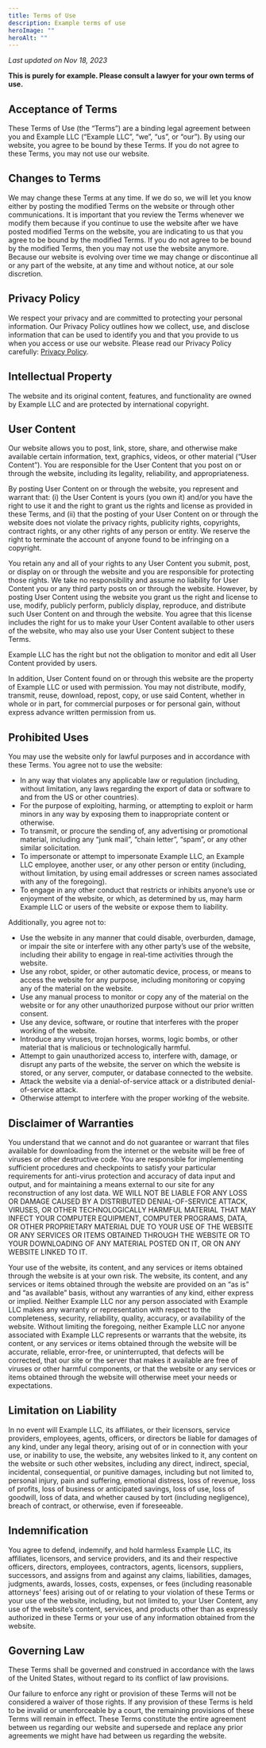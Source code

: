 ```yaml
---
title: Terms of Use
description: Example terms of use
heroImage: ""
heroAlt: ""
---
```


_Last updated on Nov 18, 2023_

**This is purely for example. Please consult a lawyer for your own terms of use.**

## Acceptance of Terms

These Terms of Use (the “Terms”) are a binding legal agreement between you and Example LLC (“Example LLC”, “we”, “us”, or “our”). By using our website, you agree to be bound by these Terms. If you do not agree to these Terms, you may not use our website.

## Changes to Terms

We may change these Terms at any time. If we do so, we will let you know either by posting the modified Terms on the website or through other communications. It is important that you review the Terms whenever we modify them because if you continue to use the website after we have posted modified Terms on the website, you are indicating to us that you agree to be bound by the modified Terms. If you do not agree to be bound by the modified Terms, then you may not use the website anymore. Because our website is evolving over time we may change or discontinue all or any part of the website, at any time and without notice, at our sole discretion.

## Privacy Policy

We respect your privacy and are committed to protecting your personal information. Our Privacy Policy outlines how we collect, use, and disclose information that can be used to identify you and that you provide to us when you access or use our website. Please read our Privacy Policy carefully: [Privacy Policy](/privacy-policy).

## Intellectual Property

The website and its original content, features, and functionality are owned by Example LLC and are protected by international copyright.

## User Content

Our website allows you to post, link, store, share, and otherwise make available certain information, text, graphics, videos, or other material (“User Content”). You are responsible for the User Content that you post on or through the website, including its legality, reliability, and appropriateness.

By posting User Content on or through the website, you represent and warrant that: (i) the User Content is yours (you own it) and/or you have the right to use it and the right to grant us the rights and license as provided in these Terms, and (ii) that the posting of your User Content on or through the website does not violate the privacy rights, publicity rights, copyrights, contract rights, or any other rights of any person or entity. We reserve the right to terminate the account of anyone found to be infringing on a copyright.

You retain any and all of your rights to any User Content you submit, post, or display on or through the website and you are responsible for protecting those rights. We take no responsibility and assume no liability for User Content you or any third party posts on or through the website. However, by posting User Content using the website you grant us the right and license to use, modify, publicly perform, publicly display, reproduce, and distribute such User Content on and through the website. You agree that this license includes the right for us to make your User Content available to other users of the website, who may also use your User Content subject to these Terms.

Example LLC has the right but not the obligation to monitor and edit all User Content provided by users.

In addition, User Content found on or through this website are the property of Example LLC or used with permission. You may not distribute, modify, transmit, reuse, download, repost, copy, or use said Content, whether in whole or in part, for commercial purposes or for personal gain, without express advance written permission from us.

## Prohibited Uses

You may use the website only for lawful purposes and in accordance with these Terms. You agree not to use the website:

- In any way that violates any applicable law or regulation (including, without limitation, any laws regarding the export of data or software to and from the US or other countries).
- For the purpose of exploiting, harming, or attempting to exploit or harm minors in any way by exposing them to inappropriate content or otherwise.
- To transmit, or procure the sending of, any advertising or promotional material, including any “junk mail”, “chain letter”, “spam”, or any other similar solicitation.
- To impersonate or attempt to impersonate Example LLC, an Example LLC employee, another user, or any other person or entity (including, without limitation, by using email addresses or screen names associated with any of the foregoing).
- To engage in any other conduct that restricts or inhibits anyone’s use or enjoyment of the website, or which, as determined by us, may harm Example LLC or users of the website or expose them to liability.

Additionally, you agree not to:

- Use the website in any manner that could disable, overburden, damage, or impair the site or interfere with any other party’s use of the website, including their ability to engage in real-time activities through the website.
- Use any robot, spider, or other automatic device, process, or means to access the website for any purpose, including monitoring or copying any of the material on the website.
- Use any manual process to monitor or copy any of the material on the website or for any other unauthorized purpose without our prior written consent.
- Use any device, software, or routine that interferes with the proper working of the website.
- Introduce any viruses, trojan horses, worms, logic bombs, or other material that is malicious or technologically harmful.
- Attempt to gain unauthorized access to, interfere with, damage, or disrupt any parts of the website, the server on which the website is stored, or any server, computer, or database connected to the website.
- Attack the website via a denial-of-service attack or a distributed denial-of-service attack.
- Otherwise attempt to interfere with the proper working of the website.

## Disclaimer of Warranties

You understand that we cannot and do not guarantee or warrant that files available for downloading from the internet or the website will be free of viruses or other destructive code. You are responsible for implementing sufficient procedures and checkpoints to satisfy your particular requirements for anti-virus protection and accuracy of data input and output, and for maintaining a means external to our site for any reconstruction of any lost data. WE WILL NOT BE LIABLE FOR ANY LOSS OR DAMAGE CAUSED BY A DISTRIBUTED DENIAL-OF-SERVICE ATTACK, VIRUSES, OR OTHER TECHNOLOGICALLY HARMFUL MATERIAL THAT MAY INFECT YOUR COMPUTER EQUIPMENT, COMPUTER PROGRAMS, DATA, OR OTHER PROPRIETARY MATERIAL DUE TO YOUR USE OF THE WEBSITE OR ANY SERVICES OR ITEMS OBTAINED THROUGH THE WEBSITE OR TO YOUR DOWNLOADING OF ANY MATERIAL POSTED ON IT, OR ON ANY WEBSITE LINKED TO IT.

Your use of the website, its content, and any services or items obtained through the website is at your own risk. The website, its content, and any services or items obtained through the website are provided on an “as is” and “as available” basis, without any warranties of any kind, either express or implied. Neither Example LLC nor any person associated with Example LLC makes any warranty or representation with respect to the completeness, security, reliability, quality, accuracy, or availability of the website. Without limiting the foregoing, neither Example LLC nor anyone associated with Example LLC represents or warrants that the website, its content, or any services or items obtained through the website will be accurate, reliable, error-free, or uninterrupted, that defects will be corrected, that our site or the server that makes it available are free of viruses or other harmful components, or that the website or any services or items obtained through the website will otherwise meet your needs or expectations.

## Limitation on Liability

In no event will Example LLC, its affiliates, or their licensors, service providers, employees, agents, officers, or directors be liable for damages of any kind, under any legal theory, arising out of or in connection with your use, or inability to use, the website, any websites linked to it, any content on the website or such other websites, including any direct, indirect, special, incidental, consequential, or punitive damages, including but not limited to, personal injury, pain and suffering, emotional distress, loss of revenue, loss of profits, loss of business or anticipated savings, loss of use, loss of goodwill, loss of data, and whether caused by tort (including negligence), breach of contract, or otherwise, even if foreseeable.

## Indemnification

You agree to defend, indemnify, and hold harmless Example LLC, its affiliates, licensors, and service providers, and its and their respective officers, directors, employees, contractors, agents, licensors, suppliers, successors, and assigns from and against any claims, liabilities, damages, judgments, awards, losses, costs, expenses, or fees (including reasonable attorneys’ fees) arising out of or relating to your violation of these Terms or your use of the website, including, but not limited to, your User Content, any use of the website’s content, services, and products other than as expressly authorized in these Terms or your use of any information obtained from the website.

## Governing Law

These Terms shall be governed and construed in accordance with the laws of the United States, without regard to its conflict of law provisions.

Our failure to enforce any right or provision of these Terms will not be considered a waiver of those rights. If any provision of these Terms is held to be invalid or unenforceable by a court, the remaining provisions of these Terms will remain in effect. These Terms constitute the entire agreement between us regarding our website and supersede and replace any prior agreements we might have had between us regarding the website.
